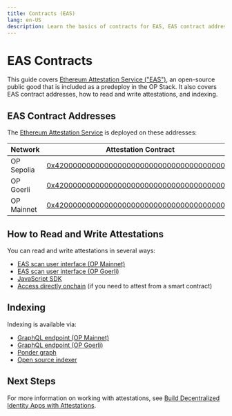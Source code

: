 ```yaml
---
title: Contracts (EAS)
lang: en-US
description: Learn the basics of contracts for EAS, EAS contract addresses, and how to read and write attestations.
---
```


# EAS Contracts

This guide covers [Ethereum Attestation Service ("EAS")](https://attest.sh/), an open-source public good that is included as a predeploy in the OP Stack.
It also covers EAS contract addresses, how to read and write attestations, and indexing.

## EAS Contract Addresses

The [Ethereum Attestation Service](https://docs.attest.sh/docs/welcome) is deployed on these addresses:

| Network    | Attestation Contract                                                                                                                   | Schema Registry Contract                                                                                                               |
| ---------- | -------------------------------------------------------------------------------------------------------------------------------------- | -------------------------------------------------------------------------------------------------------------------------------------- |
| OP Sepolia | [0x4200000000000000000000000000000000000021](https://sepolia-optimism.etherscan.io/address/0x4200000000000000000000000000000000000021) | [0x4200000000000000000000000000000000000020](https://sepolia-optimism.etherscan.io/address/0x4200000000000000000000000000000000000020) |
| OP Goerli  | [0x4200000000000000000000000000000000000021](https://goerli-optimism.etherscan.io/address/0x4200000000000000000000000000000000000021)  | [0x4200000000000000000000000000000000000020](https://goerli-optimism.etherscan.io/address/0x4200000000000000000000000000000000000020)  |
| OP Mainnet | [0x4200000000000000000000000000000000000021](https://optimistic.etherscan.io/address/0x4200000000000000000000000000000000000021)       | [0x4200000000000000000000000000000000000020](https://optimistic.etherscan.io/address/0x4200000000000000000000000000000000000020)       |

## How to Read and Write Attestations

You can read and write attestations in several ways:

*   [EAS scan user interface (OP Mainnet)](https://optimism.easscan.org/)
*   [EAS scan user interface (OP Goerli)](https://optimism-goerli-bedrock.easscan.org/)
*   [JavaScript SDK](https://docs.attest.sh/docs/getting--started/javascript)
*   [Access directly onchain](https://github.com/ethereum-attestation-service/eas-contracts/blob/master/contracts/EAS.sol) (if you need to attest from a smart contract)

## Indexing

Indexing is available via:

*   [GraphQL endpoint (OP Mainnet)](https://docs.attest.sh/docs/developer-tools/api)
*   [GraphQL endpoint (OP Goerli)](https://docs.attest.sh/docs/developer-tools/api)
*   [Ponder graph](https://github.com/ethereum-attestation-service/eas-ponder-graph)
*   [Open source indexer](https://github.com/ethereum-attestation-service/eas-indexing-service)

## Next Steps

For more information on working with attestations, see [Build Decentralized Identity Apps with Attestations](about-attestations).
